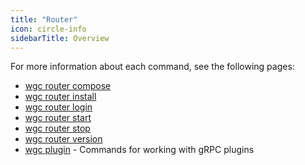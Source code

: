 ```yaml
---
title: "Router"
icon: circle-info
sidebarTitle: Overview
---
```



<CardGroup>
<Card title="Cache" href="/cli/router/cache" icon="database" horizontal/>
<Card title="Token" href="/cli/router/token" icon="key" horizontal/>
<Card title="Fetch" href="/cli/router/fetch" icon="download" horizontal/>
<Card title="Compose" href="/cli/router/compose" icon="layer-group" horizontal/>
<Card title="Download Binary" href="/cli/router/download-binary" icon="file-arrow-down" horizontal/>
<Card title="Compatibility Version" href="/cli/router/compatibility-version" icon="code-compare" horizontal/>
</CardGroup>

For more information about each command, see the following pages:

- [wgc router compose](./router/compose)
- [wgc router install](./router/install)
- [wgc router login](./router/login)
- [wgc router start](./router/start)
- [wgc router stop](./router/stop)
- [wgc router version](./router/version)
- [wgc plugin](./plugin) - Commands for working with gRPC plugins

